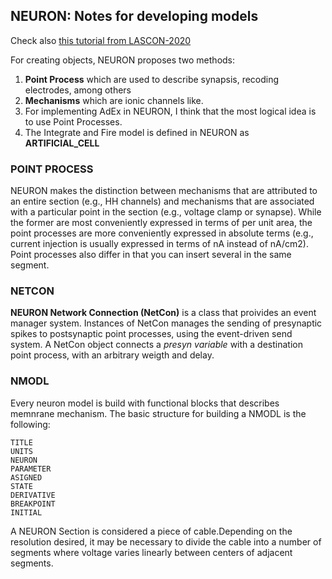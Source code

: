 ## NEURON: Notes for developing models

Check also [this tutorial from LASCON-2020](http://sisne.org/LASCON/Resources/NiltonKamiji/tutorial_3_2020.pdf)

For creating objects, NEURON proposes two methods:

1. **Point Process** which are used to describe synapsis, recoding electrodes, among others
2. **Mechanisms** which are ionic channels like.
3. For implementing AdEx in NEURON, I think that the most logical idea is to use Point Processes.
4. The Integrate and Fire model is defined in NEURON as **ARTIFICIAL_CELL**

### POINT PROCESS
NEURON makes the distinction between mechanisms that are attributed to an entire section (e.g., HH channels) and mechanisms that are associated with a particular point in the section (e.g., voltage clamp or synapse). While the former are most conveniently expressed in terms of per unit area, the point processes are more conveniently expressed in absolute terms (e.g., current injection is usually expressed in terms of nA instead of nA/cm2). Point processes also differ in that you can insert several in the same segment.


### NETCON
**NEURON Network Connection (NetCon)** is a class that proivides an event manager system. Instances of NetCon manages the sending of presynaptic spikes to postsynaptic point processes, using the event-driven send system.
A NetCon object connects a *presyn variable* with a destination point process, with an arbitrary weigth and delay.

### NMODL
Every neuron model is build with functional blocks that describes memnrane mechanism.  The basic structure for building a NMODL is the following:

```
TITLE
UNITS
NEURON
PARAMETER
ASIGNED
STATE
DERIVATIVE
BREAKPOINT
INITIAL
```

A NEURON Section is considered a piece of cable.Depending on the resolution desired, it may be necessary to divide the cable into a number of segments where voltage varies linearly between centers of adjacent segments. 
